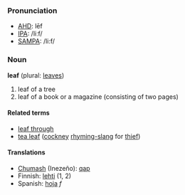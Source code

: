 ===Pronunciation===
*[[w:AHD|AHD]]: lēf
*[[w:IPA|IPA]]: /liːf/
*[[w:SAMPA|SAMPA]]: /li:f/

===Noun===
'''leaf''' (plural: [[leaves]])

<!-- please replace with real defs - these are just to illustrate the senses -->
# leaf of a tree
# leaf of a book or a magazine (consisting of two pages)

====Related terms====
*[[leaf through]]
*[[tea leaf]] ([[cockney]] [[rhyming-slang]] for [[thief]])

====Translations====
*[[Chumash]] (Inezeño): [[qap]]
*Finnish: [[lehti]] (1, 2)
*Spanish: [[hoja]] ''f''